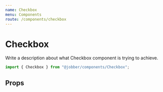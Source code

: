 ```yaml
---
name: Checkbox
menu: Components
route: /components/checkbox
---
```



# Checkbox

<ComponentStatus stage="pre" responsive="no" accessible="no" />

Write a description about what Checkbox component is trying to achieve.

```ts
import { Checkbox } from "@jobber/components/Checkbox";
```

<Playground>
  <Checkbox label="Bob" />
</Playground>

## Props

<Props of={Checkbox} />
